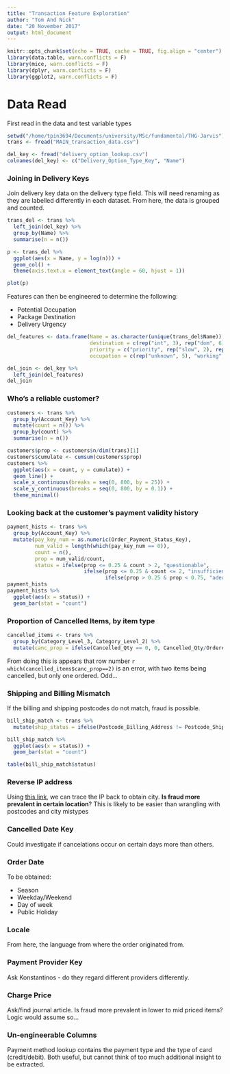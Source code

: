 ```yaml
---
title: "Transaction Feature Exploration"
author: "Tom And Nick"
date: "20 November 2017"
output: html_document
---
```


```r
knitr::opts_chunk$set(echo = TRUE, cache = TRUE, fig.align = "center")
library(data.table, warn.conflicts = F)
library(mice, warn.conflicts = F)
library(dplyr, warn.conflicts = F)
library(ggplot2, warn.conflicts = F)
```

# Data Read
First read in the data and test variable types

```r
setwd("/home/tpin3694/Documents/university/MSc/fundamental/THG-Jarvis")
trans <- fread("MAIN_transaction_data.csv")

del_key <- fread("delivery_option_lookup.csv")
colnames(del_key) <- c("Delivery_Option_Type_Key", "Name")
```


### Joining in Delivery Keys

Join delivery key data on the delivery type field. This will need renaming as they are labelled differently in each dataset. From here, the data is grouped and counted.

```r
trans_del <- trans %>% 
  left_join(del_key) %>% 
  group_by(Name) %>% 
  summarise(n = n()) 

p <- trans_del %>% 
  ggplot(aes(x = Name, y = log(n))) +
  geom_col() +
  theme(axis.text.x = element_text(angle = 60, hjust = 1))

plot(p)
```

Features can then be engineered to determine the following:

* Potential Occupation
* Package Destination
* Delivery Urgency

```r
del_features <- data.frame(Name = as.character(unique(trans_del$Name)), 
                           destination = c(rep("int", 3), rep("dom", 6)),
                           priority = c("priority", rep("slow", 2), rep("priority", 2), rep("slow", 4)),
                           occupation = c(rep("unknown", 5), "working", "unknown", "working", "unknown"))

del_join <- del_key %>% 
  left_join(del_features)
del_join
```

### Who's a reliable customer?

```r
customers <- trans %>% 
  group_by(Account_Key) %>% 
  mutate(count = n()) %>% 
  group_by(count) %>% 
  summarise(n = n()) 

customers$prop <- customers$n/dim(trans)[1]  
customers$cumulate <- cumsum(customers$prop)
customers %>% 
  ggplot(aes(x = count, y = cumulate)) +
  geom_line() +
  scale_x_continuous(breaks = seq(0, 800, by = 25)) +
  scale_y_continuous(breaks = seq(0, 800, by = 0.1)) +
  theme_minimal()

```


### Looking back at the customer's payment validity history

```r
payment_hists <- trans %>% 
  group_by(Account_Key) %>% 
  mutate(pay_key_num = as.numeric(Order_Payment_Status_Key),
         num_valid = length(which(pay_key_num == 0)),
         count = n(),
         prop = num_valid/count,
         status = ifelse(prop <= 0.25 & count > 2, "questionable",
                         ifelse(prop <= 0.25 & count <= 2, "insufficient",
                                ifelse(prop > 0.25 & prop < 0.75, "adequate", "fine"))))
payment_hists
payment_hists %>% 
  ggplot(aes(x = status)) +
  geom_bar(stat = "count")
```


### Proportion of Cancelled Items, by item type

```r
cancelled_items <- trans %>% 
  group_by(Category_Level_3, Category_Level_2) %>% 
  mutate(canc_prop = ifelse(Cancelled_Qty == 0, 0, Cancelled_Qty/Ordered_Qty))


```

From doing this is appears that row number `r which(cancelled_items$canc_prop==2)` is an error, with two items being cancelled, but only one ordered. Odd...

### Shipping and Billing Mismatch

If the billing and shipping postcodes do not match, fraud is possible.

```r
bill_ship_match <- trans %>% 
  mutate(ship_status = ifelse(Postcode_Billing_Address != Postcode_Shipping_Address, "mismatch", "fine"))

bill_ship_match %>% 
  ggplot(aes(x = status)) +
  geom_bar(stat = "count")

table(bill_ship_match$status)
```


### Reverse IP address

Using [this link](https://db-ip.com/db/), we can trace the IP back to obtain city. **Is fraud more prevalent in certain location**?
This is likely to be easier than wrangling with postcodes and city mistypes


### Cancelled Date Key

Could investigate if cancelations occur on certain days more than others.



### Order Date

To be obtained:

* Season
* Weekday/Weekend
* Day of week
* Public Holiday

### Locale

From here, the language from where the order originated from.

### Payment Provider Key

Ask Konstantinos - do they regard different providers differently.

### Charge Price

Ask/find journal article. Is fraud more prevalent in lower to mid priced items? Logic would assume so...

### Un-engineerable Columns 

Payment method lookup contains the payment type and the type of card (credit/debit). Both useful, but cannot think of too much additional insight to be extracted.